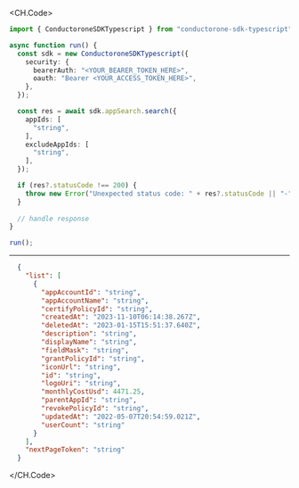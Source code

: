 
<CH.Code>
```typescript Search.ts
import { ConductoroneSDKTypescript } from "conductorone-sdk-typescript";

async function run() {
  const sdk = new ConductoroneSDKTypescript({
    security: {
      bearerAuth: "<YOUR_BEARER_TOKEN_HERE>",
      oauth: "Bearer <YOUR_ACCESS_TOKEN_HERE>",
    },
  });

  const res = await sdk.appSearch.search({
    appIds: [
      "string",
    ],
    excludeAppIds: [
      "string",
    ],
  });

  if (res?.statusCode !== 200) {
    throw new Error("Unexpected status code: " + res?.statusCode || "-");
  }
  
  // handle response
}

run();
```
---

```json Example Response
  {
    "list": [
      {
        "appAccountId": "string",
        "appAccountName": "string",
        "certifyPolicyId": "string",
        "createdAt": "2023-11-10T06:14:38.267Z",
        "deletedAt": "2023-01-15T15:51:37.640Z",
        "description": "string",
        "displayName": "string",
        "fieldMask": "string",
        "grantPolicyId": "string",
        "iconUrl": "string",
        "id": "string",
        "logoUri": "string",
        "monthlyCostUsd": 4471.25,
        "parentAppId": "string",
        "revokePolicyId": "string",
        "updatedAt": "2022-05-07T20:54:59.021Z",
        "userCount": "string"
      }
    ],
    "nextPageToken": "string"
  }
```
</CH.Code>

